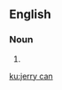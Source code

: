==English==
{{wikipedia}}

===Noun===
{{en-noun}}
# {{alternative spelling of|jerrycan|lang=en}}

[[ku:jerry can]]